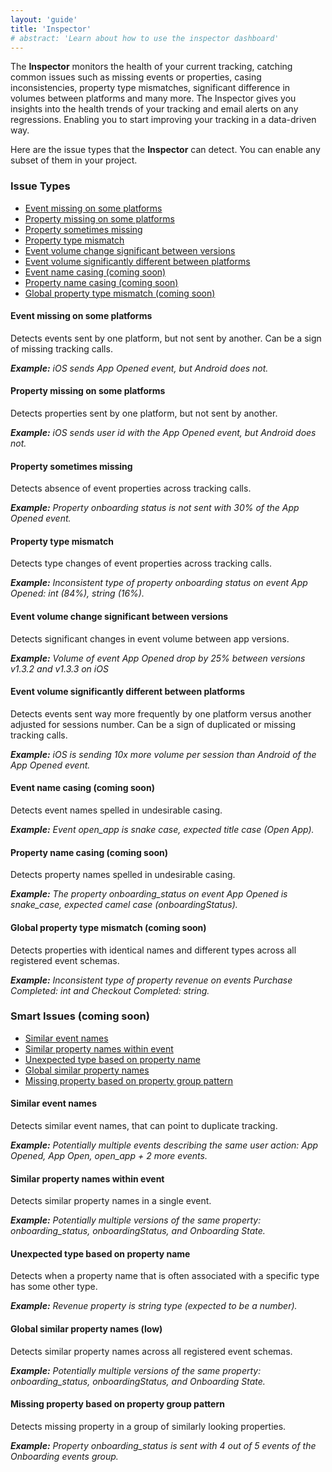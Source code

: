```yaml
---
layout: 'guide'
title: 'Inspector'
# abstract: 'Learn about how to use the inspector dashboard'
---
```



The **Inspector** monitors the health of your current tracking, catching common issues such as missing events or properties, casing inconsistencies, property type mismatches, significant difference in volumes between platforms and many more. The Inspector gives you insights into the health trends of your tracking and email alerts on any regressions. Enabling you to start improving your tracking in a data-driven way.

Here are the issue types that the **Inspector** can detect. You can enable any subset of them in your project.

### Issue Types

- <a href="#event-is-not-present-on-some-platforms">
    Event missing on some platforms
  </a>
- <a href="#property-missing-on-some-platforms">
    Property missing on some platforms
  </a>
- <a href="#missing-usual-property-in-event">Property sometimes missing</a>
- <a href="#event-property-type-inconsistency">Property type mismatch</a>
- <a href="#event-volume-change-between-versions">
    Event volume change significant between versions
  </a>
- <a href="#significant-volume-mismatch-between-platforms">
    Event volume significantly different between platforms
  </a>
- <a href="#event-name-casing">Event name casing (coming soon)</a>
- <a href="#property-name-casing">Property name casing (coming soon)</a>
- <a href="#global-property-type-inconsistency">
    Global property type mismatch (coming soon)
  </a>

#### <a name="event-is-not-present-on-some-platforms"></a>Event missing on some platforms

Detects events sent by one platform, but not sent by another. Can be a sign of missing tracking calls.

_**Example:** iOS sends App Opened event, but Android does not._

#### <a name="property-missing-on-some-platforms"></a>Property missing on some platforms

Detects properties sent by one platform, but not sent by another.

_**Example:** iOS sends user id with the App Opened event, but Android does not._

#### <a name="missing-usual-property-in-event"></a>Property sometimes missing

Detects absence of event properties across tracking calls.

_**Example:** Property onboarding status is not sent with 30% of the App Opened event._

#### <a name="event-property-type-inconsistency"></a>Property type mismatch

Detects type changes of event properties across tracking calls.

_**Example:** Inconsistent type of property onboarding status on event App Opened: int (84%), string (16%)._

#### <a name="event-volume-change-between-versions"></a>Event volume change significant between versions

Detects significant changes in event volume between app versions.

_**Example:** Volume of event App Opened drop by 25% between versions v1.3.2 and v1.3.3 on iOS_

#### <a name="significant-volume-mismatch-between-platforms"></a>Event volume significantly different between platforms

Detects events sent way more frequently by one platform versus another adjusted for sessions number. Can be a sign of duplicated or missing tracking calls.

_**Example:** iOS is sending 10x more volume per session than Android of the App Opened event._

#### <a name="event-name-casing"></a>Event name casing (coming soon)

Detects event names spelled in undesirable casing.

_**Example:** Event open_app is snake case, expected title case (Open App)._

#### <a name="property-name-casing"></a>Property name casing (coming soon)

Detects property names spelled in undesirable casing.

_**Example:** The property onboarding_status on event App Opened is snake_case, expected camel case (onboardingStatus)._

#### <a name="global-property-type-inconsistency"></a>Global property type mismatch (coming soon)

Detects properties with identical names and different types across all registered event schemas.

_**Example:** Inconsistent type of property revenue on events Purchase Completed: int and Checkout Completed: string._

### Smart Issues (coming soon)

- <a href="#similar-event-names">Similar event names</a>
- <a href="#event-similar-property-names">
    Similar property names within event
  </a>
- <a href="#property-expected-type-mismatch">
    Unexpected type based on property name
  </a>
- <a href="#global-similar-property-names">Global similar property names</a>
- <a href="#missing-usual-property-in-similar-events">
    Missing property based on property group pattern
  </a>

#### <a name="similar-event-names"></a>Similar event names

Detects similar event names, that can point to duplicate tracking.

_**Example:** Potentially multiple events describing the same user action: App Opened, App Open, open_app + 2 more events._

#### <a name="event-similar-property-names"></a>Similar property names within event

Detects similar property names in a single event.

_**Example:** Potentially multiple versions of the same property: onboarding_status, onboardingStatus, and Onboarding State._

#### <a name="property-expected-type-mismatch"></a>Unexpected type based on property name

Detects when a property name that is often associated with a specific type has some other type.

_**Example:** Revenue property is string type (expected to be a number)._

#### <a name="global-similar-property-names"></a>Global similar property names (low)

Detects similar property names across all registered event schemas.

_**Example:** Potentially multiple versions of the same property: onboarding_status, onboardingStatus, and Onboarding State._

#### <a name="missing-usual-property-in-similar-events"></a>Missing property based on property group pattern

Detects missing property in a group of similarly looking properties.

_**Example:** Property onboarding_status is sent with 4 out of 5 events of the Onboarding events group._
